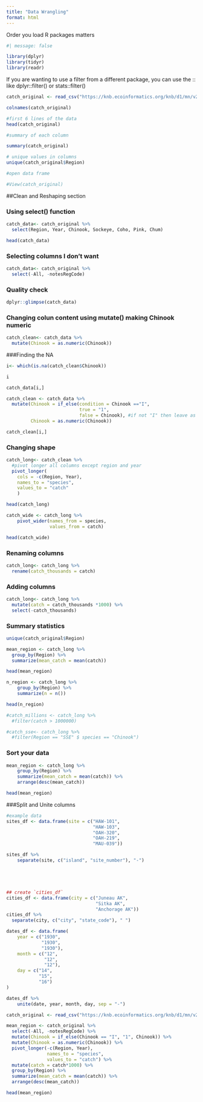 ```yaml
---
title: "Data Wrangling"
format: html
---
```


Order you load R packages matters

```r
#| message: false

library(dplyr)
library(tidyr)
library(readr)

```

If you are wanting to use a filter from a different package, you can use the :: like dplyr::filter() or stats::filter()

```r

catch_original <- read_csv("https://knb.ecoinformatics.org/knb/d1/mn/v2/object/df35b.302.1")


```

```r

colnames(catch_original)

#first 6 lines of the data
head(catch_original)

#summary of each column

summary(catch_original)

# unique values in columns
unique(catch_original$Region)

#open data frame

#View(catch_original)

```

##Clean and Reshaping section

### Using select() function

```r

catch_data<- catch_original %>% 
  select(Region, Year, Chinook, Sockeye, Coho, Pink, Chum)

head(catch_data)


```


### Selecting columns I don't want

```r

catch_data<- catch_original %>% 
  select(-All, -notesRegCode)

```

### Quality check

```r

dplyr::glimpse(catch_data)

```


### Changing colun content using mutate() making Chinook numeric

```r

catch_clean<- catch_data %>% 
  mutate(Chinook = as.numeric(Chinook))

```
###Finding the NA

```r

i<- which(is.na(catch_clean$Chinook))

i


```
```r

catch_data[i,]

```
```r

catch_clean <- catch_data %>% 
  mutate(Chinook = if_else(condition = Chinook =="I", 
                           true = "1",
                           false = Chinook), #if not "I" then leave as is
         Chinook = as.numeric(Chinook)) 

catch_clean[i,]

```



### Changing shape

```r

catch_long<- catch_clean %>% 
  #pivot longer all columns except region and year 
  pivot_longer( 
    cols = -c(Region, Year),
    names_to = "species",
    values_to = "catch"
    )

head(catch_long)

```



```r

catch_wide <- catch_long %>%
    pivot_wider(names_from = species,
                values_from = catch)

head(catch_wide)

```


### Renaming columns

```r

catch_long<- catch_long %>% 
  rename(catch_thousands = catch)


```



### Adding columns

```r
catch_long<- catch_long %>% 
  mutate(catch = catch_thousands *1000) %>% 
  select(-catch_thousands)
```



### Summary statistics

```r
unique(catch_original$Region)
```


```r

mean_region <- catch_long %>% 
  group_by(Region) %>% 
  summarize(mean_catch = mean(catch))

head(mean_region)

```

```r

n_region <- catch_long %>%
    group_by(Region) %>%
    summarize(n = n())

head(n_region)

```

```r

#catch_millions <- catch_long %>% 
  #filter(catch > 1000000)

#catch_sse<- catch_long %>% 
  #filter(Region == "SSE" $ species == "Chinook")

```

### Sort your data


```r
mean_region <- catch_long %>%
    group_by(Region) %>%
    summarize(mean_catch = mean(catch)) %>%
    arrange(desc(mean_catch))

head(mean_region)
```


###Split and Unite columns

```r
#example data
sites_df <- data.frame(site = c("HAW-101",
                                "HAW-103",
                                "OAH-320",
                                "OAH-219",
                                "MAU-039"))

sites_df %>%
    separate(site, c("island", "site_number"), "-")






```



```r
## create `cities_df`
cities_df <- data.frame(city = c("Juneau AK",
                                 "Sitka AK",
                                 "Anchorage AK"))
cities_df %>% 
  separate(city, c("city", "state_code"), " ")

```




```r

dates_df <- data.frame(
    year = c("1930",
             "1930",
             "1930"),
    month = c("12",
              "12",
              "12"),
    day = c("14",
            "15",
            "16")
)

dates_df %>%
    unite(date, year, month, day, sep = "-")

```


```r
catch_original <- read_csv("https://knb.ecoinformatics.org/knb/d1/mn/v2/object/df35b.302.1")

mean_region <- catch_original %>%
  select(-All, -notesRegCode) %>% 
  mutate(Chinook = if_else(Chinook == "I", "1", Chinook)) %>% 
  mutate(Chinook = as.numeric(Chinook)) %>% 
  pivot_longer(-c(Region, Year), 
               names_to = "species", 
               values_to = "catch") %>%
  mutate(catch = catch*1000) %>% 
  group_by(Region) %>% 
  summarize(mean_catch = mean(catch)) %>% 
  arrange(desc(mean_catch))

head(mean_region)
```



